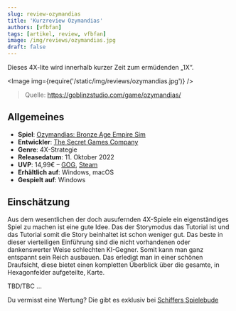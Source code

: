 ```yaml
---
slug: review-ozymandias
title: 'Kurzreview Ozymandias'
authors: [vfbfan]
tags: [artikel, review, vfbfan]
image: /img/reviews/ozymandias.jpg
draft: false
---
```



Dieses 4X-lite wird innerhalb kurzer Zeit zum ermüdenden „1X“.

<Image img={require('/static/img/reviews/ozymandias.jpg')} />

> Quelle: https://goblinzstudio.com/game/ozymandias/

<!--truncate-->

## Allgemeines

- **Spiel**: [Ozymandias: Bronze Age Empire Sim](https://www.secretgamescompany.com/ozymandias/)
- **Entwickler**: [The Secret Games Company](https://www.secretgamescompany.com/)
- **Genre**: 4X-Strategie
- **Releasedatum**: 11. Oktober 2022
- **UVP**: 14,99€ – [GOG](https://www.gog.com/game/ozymandias_bronze_age_empire_sim), [Steam](https://store.steampowered.com/app/1768280/Ozymandias_Bronze_Age_Empire_Sim/)
- **Erhältlich auf**: Windows, macOS
- **Gespielt auf**: Windows

## Einschätzung

Aus dem wesentlichen der doch ausufernden 4X-Spiele ein eigenständiges Spiel zu machen ist eine gute Idee. Das der Storymodus das Tutorial ist und das Tutorial somit die Story beinhaltet ist schon weniger gut. Das beste in dieser vierteiligen Einführung sind die nicht vorhandenen oder dankenswerter Weise schlechten KI-Gegner. Somit kann man ganz entspannt sein Reich ausbauen. Das erledigt man in einer schönen Draufsicht, diese bietet einen kompletten Überblick über die gesamte, in Hexagonfelder aufgeteilte, Karte.

TBD/TBC …

Du vermisst eine Wertung?
Die gibt es exklusiv bei [Schiffers Spielebude](https://www.instagram.com/schiffersspielebude/)
